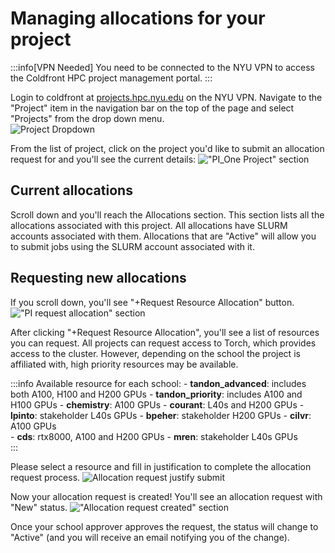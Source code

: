 
# Managing allocations for your project

:::info[VPN Needed]
You need to be connected to the NYU VPN to access the Coldfront HPC project management portal.
:::

Login to coldfront at [projects.hpc.nyu.edu](https://projects.hpc.nyu.edu) on the NYU VPN. Navigate to the "Project" item in the navigation bar on the top of the page and select "Projects" from the drop down menu.<br/>
![Project Dropdown](./static/project_dropdown.png)

From the list of project, click on the project you'd like to submit an allocation request for and you'll see the current details:
!["PI_One Project" section](./static/PI_one_project.png)

## Current allocations
Scroll down and you'll reach the Allocations section. This section lists all the allocations associated with this project. All allocations have SLURM accounts associated with them. Allocations that are "Active" will allow you to submit jobs using the SLURM account associated with it.

## Requesting new allocations
If you scroll down, you'll see "+Request Resource Allocation" button.
!["PI request allocation" section](./static/PI_request_allocation.png)

After clicking "+Request Resource Allocation", you'll see a list of resources you can request. All projects can request access to Torch, which provides access to the cluster. However, depending on the school the project is affiliated with, high priority resources may be available.

:::info Available resource for each school:
<Tabs>
  <TabItem value="tandon" label="Tandon" default>
    -   **tandon_advanced**: includes both A100, H100 and H200 GPUs
    -   **tandon_priority**: includes A100 and H100 GPUs
  </TabItem>
  <TabItem value="arts-sciences" label="Arts & Sciences">
    -   **chemistry**: A100 GPUs
  </TabItem>
  <TabItem value="courant" label="Courant Institute of Mathematical Sciences">
    -   **courant**: L40s and H200 GPUs 
    -   **lpinto**: stakeholder L40s GPUs
    -   **bpeher**: stakeholder H200 GPUs
  </TabItem>
  <TabItem value="cds" label="Center for Data Science">
    -   **cilvr**: A100 GPUs    
    -   **cds**: rtx8000, A100 and H200 GPUs
    -   **mren**: stakeholder L40s GPUs    
  </TabItem>
</Tabs>
:::

Please select a resource and fill in justification to complete the allocation request process.
![Allocation request justify submit](./static/allocation_request_submit.png)

Now your allocation request is created! You'll see an allocation request with "New" status.
!["Allocation request created" section](./static/allocation_request_created.png)

Once your school approver approves the request, the status will change to "Active" (and you will receive an email notifying you of the change). 

